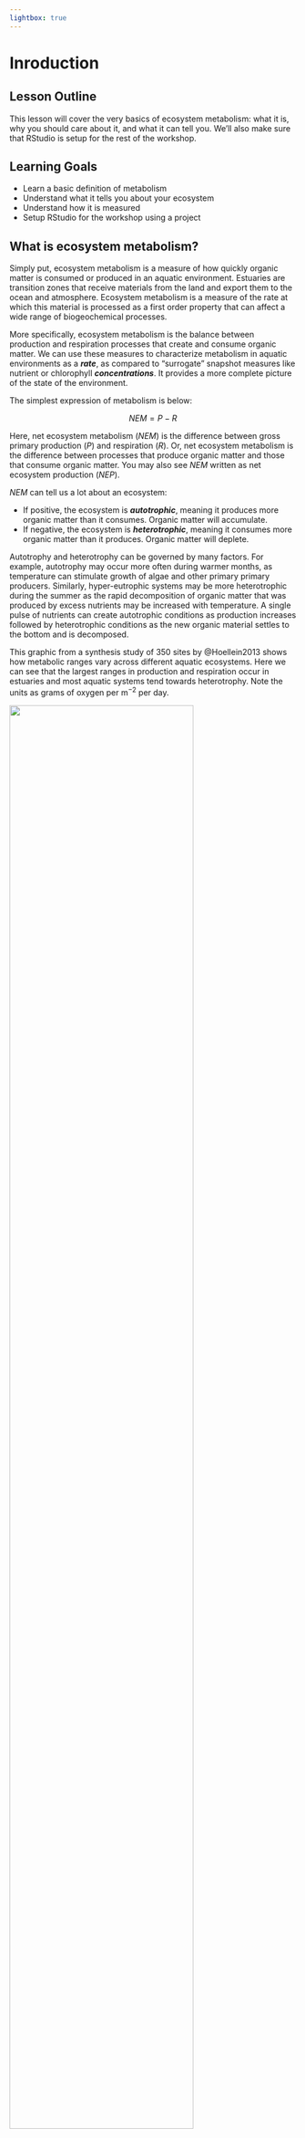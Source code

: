```yaml
---
lightbox: true
---
```


# Inroduction {#sec-intro}

## Lesson Outline

This lesson will cover the very basics of ecosystem metabolism: what it is, why you should care about it, and what it can tell you. We'll also make sure that RStudio is setup for the rest of the workshop.

## Learning Goals

-   Learn a basic definition of metabolism
-   Understand what it tells you about your ecosystem
-   Understand how it is measured
-   Setup RStudio for the workshop using a project

## What is ecosystem metabolism?

Simply put, ecosystem metabolism is a measure of how quickly organic matter is consumed or produced in an aquatic environment. Estuaries are transition zones that receive materials from the land and export them to the ocean and atmosphere. Ecosystem metabolism is a measure of the rate at which this material is processed as a first order property that can affect a wide range of biogeochemical processes.

More specifically, ecosystem metabolism is the balance between production and respiration processes that create and consume organic matter. We can use these measures to characterize metabolism in aquatic environments as a ***rate***, as compared to "surrogate" snapshot measures like nutrient or chlorophyll ***concentrations***. It provides a more complete picture of the state of the environment.

The simplest expression of metabolism is below:

$$
NEM = P - R
$$ 

Here, net ecosystem metabolism ($NEM$) is the difference between gross primary production ($P$) and respiration ($R$). Or, net ecosystem metabolism is the difference between processes that produce organic matter and those that consume organic matter.  You may also see $NEM$ written as net ecosystem production ($NEP$).

$NEM$ can tell us a lot about an ecosystem:

-   If positive, the ecosystem is ***autotrophic***, meaning it produces more organic matter than it consumes. Organic matter will accumulate.
-   If negative, the ecosystem is ***heterotrophic***, meaning it consumes more organic matter than it produces. Organic matter will deplete.

Autotrophy and heterotrophy can be governed by many factors. For example, autotrophy may occur more often during warmer months, as temperature can stimulate growth of algae and other primary primary producers. Similarly, hyper-eutrophic systems may be more heterotrophic during the summer as the rapid decomposition of organic matter that was produced by excess nutrients may be increased with temperature. A single pulse of nutrients can create autotrophic conditions as production increases followed by heterotrophic conditions as the new organic material settles to the bottom and is decomposed.

This graphic from a synthesis study of 350 sites by @Hoellein2013 shows how metabolic ranges vary across different aquatic ecosystems.  Here we can see that the largest ranges in production and respiration occur in estuaries and most aquatic systems tend towards heterotrophy.  Note the units as grams of oxygen per m$^{-2}$ per day. 

![](figs/hoellein.png){fig-align="center" width=80%}

Most of the estuarine sites used in @Hoellein2013 were from a single study by @caffrey2004 that evaluated metabolism across all sites in the National Estuarine Research Reserve (NERR). This study was one of the first to develop a system-wide comparison of metabolic rates and several useful conclusions were made.  

For example, metabolic rates between estuarine habitats are shown below, where most sites tend towards heterotrophy, although sites dominated by submerged aquatic vegetation are more balanced or even autotrophic.  

![](figs/caffrey1.png){fig-align="center" width=80%}

Nutrients as drivers of metabolism were also evaluated by @caffrey2004. Although the relationships were weak, sites with higher nutrient loadings tended towards autotrophy as production was generally higher than respiration.

![](figs/caffrey2.png){fig-align="center" width=60%}

Metabolism is also temporally variable.  In addition to seasonal variation, metabolism can be event-driven and respond to external and internal drivers that influence the system. A severe red tide bloom in Tampa Bay occurred in July 2021.  The dissolved oxygen time series shows a clear increase and decrease as the bloom developed and then dissipated. 

![](figs/pineypoint1.png){fig-align="center"}

The change in ecosystem metabolism from autototrophy to heterotrophy tells a story about the bloom. We see an increase in production followed by an increase in respiration with bloom development and senescence.  Also note the "anomalous" values for production and respiration that are negative and positive, respectively. 

![](figs/pineypoint2.png){fig-align="center"}

These quick examples demonstrate that unique information about system dynamics can be inferred from ecosystem metabolism and its components.  As you learn to assess metabolism with the tools from this workshop, you can develop similar hypotheses on factors that control metabolism both within and between systems. 

## How is metabolism measured?

Metabolism can be measured several ways, each of which has its own strengths, weaknesses, and assumptions [@kemp2011]. These include:

-   Bottle-based incubations
-   Open-water techniques
-   Ecosystem budgets
-   Use of oxygen isotopes or inert gases
-   Aquatic eddy covariance

Open-water techniques are among the more commonly used approaches applied to continuous monitoring data. These techniques exploit the diel cycle of dissolved oxygen (DO) concentration to infer metabolism. The main assumptions are:

-   Production produces oxygen during daylight hours
-   Respiration consumes oxygen during daylight and nighttime hours
-   Oxygen exchanges freely with the atmosphere
-   The system is well-mixed

![](figs/metab.png)

The DO time series can be deconstructed using a mass-balance equation to estimate metabolism. This is a literal deconstruction of the processes in the above figure.

$$
Z\frac{dC_d}{dt} = P - R + D
$$

The change in dissolved oxygen ($dC_d$) over time ($dt$) (a rate) is equal to the difference between production ($P$) and respiration ($R$) plus the exchange of oxygen with the atmosphere ($D$). The units are converted from volumetric ($m^{-3}$) to areal ($m^{-2}$) by multiplying the equation by water column depth ($Z$). In this example, $D$ is positive for ingassing and negative for outgassing.

$P$, $R$, and $D$ can be estimated several ways depending on which "open-water" technique is used. The most popular method is that of @Odum56, modified extensively by others since its original presentation. The method calculates the DO flux (DO change per unit time) during day and night periods and corrects it for gas exchange. This is also called the book-keeping method since it's "simple" arithmetic.

Gas exchange can also be estimated several ways, but the core concept is that the flux in or out of the water is proportional to the difference between the DO saturation concentration ($C_s$) and the measured concentration in the water ($C_d$). This difference is also multiplied by a gas exchange coefficient ($k$), which can vary by wind, temperature, or other factors depending on the model.

$$
D = k(C_s - C_d)
$$

Fortunately for us, there are existing packages in R that can estimate these parameters. One is the [WtRegDO](https://github.com/fawda123/WtRegDO){target="_blank"} package that uses the Odum technique [@Beck15], which was covered in a [workshop](https://tbep-tech.github.io/ecometab-r-training/){target="_blank"} a few years ago. Another is EBASE, which we'll discuss today. EBASE follows the same general principles as the Odum technique, but differs in the statistical method to estimate the parameter (i.e., Bayesian) and the model used for each parameter [@Beck2024].

We'll talk more about how EBASE estimates metabolism in [Lesson @sec-ebase], but first we need to get setup with R and prepare our data in [Lesson @sec-dataprep].

## Get ready for the workshop

Let's make sure RStudio is setup for the workshop. We'll use a project to keep everything in one place, for good reason.  There are people that will [set your computer on fire](https://www.tidyverse.org/blog/2017/12/workflow-vs-script/) if you don't follow these best practices.

Let's run through the basics of creating a project in RStudio.

(@) **Create a new project in RStudio, first open RStudio and select "New project" from the File menu at the top.**

    ![](figs/newproj.PNG)

    Then select "New Directory". 
    
    ![](figs/newdir.PNG)
    
    Then select "New Project".  Create a directory in a location that's easy to find. 
    
    ![](figs/newproj2.png){width=500} 

    Click "Create Project" when you're done.
    
(@) **A fresh RStudio session will open.  Open a new R script by selecting "New file" > "R Script" from the File menu at the top.**

    ![](figs/newfile.png){width=500}
    
    Save the file in your working directory by clicking the file icon on the top right.  Give it an informative name. For example, "ebase_intro.R".  The file should be saved to the project root or home directory.
    
    ![](figs/savefile.png)

(@) **Setup the package imports at the top of the script.  These should already be installed during the [setup](setup.qmd#sec-instpackages) prior to the workshop.**

    ```r
    library(EBASE)
    library(SWMPr)
    library(tidyverse)
    library(plotly)
    library(here)
    ```
    Save the script again and send the commands from the source script to the console.  Do they load properly??

(@) **Setup a data folder in the project directory.  This is where we'll store the data for the workshop.**

    Select "New folder" from the file pane (bottom right).
    ![](figs/newfolder.png)
    
    Name the folder "data" and save it in the project root directory.
    
    Download the zipped data file from GitHub: <https://github.com/fawda123/ebase-training/raw/main/data/367272.zip>
    
    Place the downloaded data in this folder. There's no need to unzip it.  
    
## Next steps

In this lesson we learned the basics about metabolism and made sure RStudio is ready to go for the rest of the workshop. Next we’ll learn how to import and prepare data with SWMPr and other packages for analysis with EBASE.
